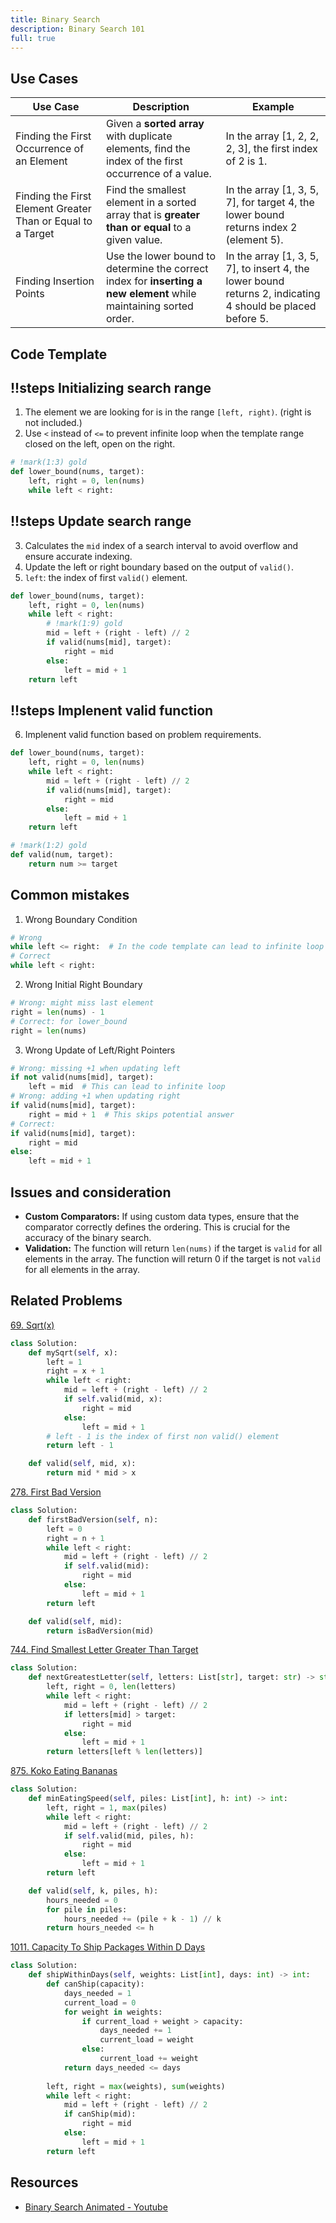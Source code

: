 ```yaml
---
title: Binary Search
description: Binary Search 101
full: true
---
```



## Use Cases

| Use Case  | Description   | Example                                        |
|-----------|-------------|------------------------------------------------|
| Finding the First Occurrence of an Element  | Given a **sorted array** with duplicate elements, find the index of the first occurrence of a value. | In the array [1, 2, 2, 2, 3], the first index of 2 is 1. |
| Finding the First Element Greater Than or Equal to a Target | Find the smallest element in a sorted array that is **greater than or equal** to a given value.     | In the array [1, 3, 5, 7], for target 4, the lower bound returns index 2 (element 5). |
| Finding Insertion Points                    | Use the lower bound to determine the correct index for **inserting a new element** while maintaining sorted order. | In the array [1, 3, 5, 7], to insert 4, the lower bound returns 2, indicating 4 should be placed before 5. |


## Code Template


<Scrollycoding>

## !!steps Initializing search range

1. The element we are looking for is in the range `[left, right)`. (right is not included.)
2. Use `<` instead of `<=` to prevent infinite loop when the template range closed on the left, open on the right.


```python !code
# !mark(1:3) gold
def lower_bound(nums, target):
    left, right = 0, len(nums)
    while left < right:
```


## !!steps Update search range

3. Calculates the `mid` index of a search interval to avoid overflow and ensure accurate indexing.
4. Update the left or right boundary based on the output of `valid()`.
5. `left`: the index of first `valid()` element.



```python !code
def lower_bound(nums, target):
    left, right = 0, len(nums)
    while left < right:
        # !mark(1:9) gold
    	mid = left + (right - left) // 2
        if valid(nums[mid], target):
            right = mid
        else:
            left = mid + 1
    return left
```


## !!steps Implenent valid function

6. Implenent valid function based on problem requirements.


```python !code
def lower_bound(nums, target):
    left, right = 0, len(nums)
    while left < right:
    	mid = left + (right - left) // 2
        if valid(nums[mid], target):
            right = mid
        else:
            left = mid + 1
    return left

# !mark(1:2) gold
def valid(num, target):
    return num >= target

```

</Scrollycoding>

## Common mistakes

1. Wrong Boundary Condition
```python code
# Wrong
while left <= right:  # In the code template can lead to infinite loop
# Correct 
while left < right:
```

2. Wrong Initial Right Boundary
```python code
# Wrong: might miss last element
right = len(nums) - 1
# Correct: for lower_bound
right = len(nums)
```


3. Wrong Update of Left/Right Pointers
```python code
# Wrong: missing +1 when updating left
if not valid(nums[mid], target):
    left = mid  # This can lead to infinite loop
# Wrong: adding +1 when updating right
if valid(nums[mid], target):
    right = mid + 1  # This skips potential answer
# Correct:
if valid(nums[mid], target):
    right = mid
else:
    left = mid + 1
```

## Issues and consideration
- **Custom Comparators:** If using custom data types, ensure that the comparator correctly defines the ordering. This is crucial for the accuracy of the binary search.
- **Validation:** The function will return `len(nums)` if the target is `valid` for all elements in the array. The function will return 0 if the target is not `valid` for all elements in the array.

## Related Problems
[69. Sqrt(x)](https://leetcode.com/problems/sqrtx/description/)

```python
class Solution:
    def mySqrt(self, x):
        left = 1
        right = x + 1
        while left < right:
            mid = left + (right - left) // 2
            if self.valid(mid, x):
                right = mid
            else:
                left = mid + 1
        # left - 1 is the index of first non valid() element
        return left - 1

    def valid(self, mid, x):
        return mid * mid > x
```

[278. First Bad Version](https://leetcode.com/problems/first-bad-version/description/)

```python
class Solution:
    def firstBadVersion(self, n):
        left = 0
        right = n + 1
        while left < right:
            mid = left + (right - left) // 2
            if self.valid(mid):
                right = mid
            else:
                left = mid + 1
        return left

    def valid(self, mid):
        return isBadVersion(mid)
```

[744. Find Smallest Letter Greater Than Target](https://leetcode.com/problems/find-smallest-letter-greater-than-target/description/)

```python
class Solution:
    def nextGreatestLetter(self, letters: List[str], target: str) -> str:
        left, right = 0, len(letters)
        while left < right:
            mid = left + (right - left) // 2
            if letters[mid] > target:
                right = mid
            else:
                left = mid + 1
        return letters[left % len(letters)]
```

[875. Koko Eating Bananas](https://leetcode.com/problems/koko-eating-bananas/description/)

```python
class Solution:
    def minEatingSpeed(self, piles: List[int], h: int) -> int:
        left, right = 1, max(piles)
        while left < right:
            mid = left + (right - left) // 2
            if self.valid(mid, piles, h):
                right = mid
            else:
                left = mid + 1
        return left

    def valid(self, k, piles, h):
        hours_needed = 0
        for pile in piles:
            hours_needed += (pile + k - 1) // k
        return hours_needed <= h
```

[1011. Capacity To Ship Packages Within D Days](https://leetcode.com/problems/capacity-to-ship-packages-within-d-days/description/)

```python
class Solution:
    def shipWithinDays(self, weights: List[int], days: int) -> int:
        def canShip(capacity):
            days_needed = 1
            current_load = 0
            for weight in weights:
                if current_load + weight > capacity:
                    days_needed += 1
                    current_load = weight
                else:
                    current_load += weight
            return days_needed <= days
        
        left, right = max(weights), sum(weights)
        while left < right:
            mid = left + (right - left) // 2
            if canShip(mid):
                right = mid
            else:
                left = mid + 1
        return left
```

## Resources
- [Binary Search Animated - Youtube](https://www.youtube.com/watch?v=eVuPCG5eIr4)
